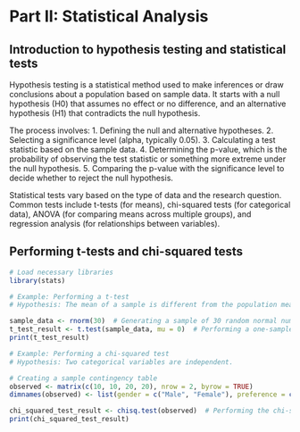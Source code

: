 
# Part II: Statistical Analysis {-}


## Introduction to hypothesis testing and statistical tests {-}


Hypothesis testing is a statistical method used to make inferences or draw conclusions about a population based on sample data. It starts with a null hypothesis (H0) that assumes no effect or no difference, and an alternative hypothesis (H1) that contradicts the null hypothesis.

The process involves:
1. Defining the null and alternative hypotheses.
2. Selecting a significance level (alpha, typically 0.05).
3. Calculating a test statistic based on the sample data.
4. Determining the p-value, which is the probability of observing the test statistic or something more extreme under the null hypothesis.
5. Comparing the p-value with the significance level to decide whether to reject the null hypothesis.

Statistical tests vary based on the type of data and the research question. Common tests include t-tests (for means), chi-squared tests (for categorical data), ANOVA (for comparing means across multiple groups), and regression analysis (for relationships between variables).




## Performing t-tests and chi-squared tests {-}

```r
# Load necessary libraries
library(stats)

# Example: Performing a t-test
# Hypothesis: The mean of a sample is different from the population mean (which we assume to be 0 for this example).

sample_data <- rnorm(30)  # Generating a sample of 30 random normal numbers
t_test_result <- t.test(sample_data, mu = 0)  # Performing a one-sample t-test
print(t_test_result)

# Example: Performing a chi-squared test
# Hypothesis: Two categorical variables are independent.

# Creating a sample contingency table
observed <- matrix(c(10, 10, 20, 20), nrow = 2, byrow = TRUE)
dimnames(observed) <- list(gender = c("Male", "Female"), preference = c("Option A", "Option B"))

chi_squared_test_result <- chisq.test(observed)  # Performing the chi-squared test
print(chi_squared_test_result)
```
